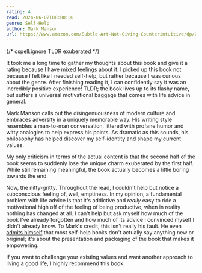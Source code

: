 ```yaml
---
rating: 4
read: 2024-06-02T08:00:00
genre: Self-Help
author: Mark Manson
url: https://www.amazon.com/Subtle-Art-Not-Giving-Counterintuitive/dp/0062457713
---
```

{/* cspell:ignore TLDR exuberated */}

It took me a long time to gather my thoughts about this book and give it a rating because I have mixed feelings about it. I picked up this book not because I felt like I needed self-help, but rather because I was curious about the genre. After finishing reading it, I can confidently say it was an incredibly positive experience! TLDR; the book lives up to its flashy name, but suffers a universal motivational baggage that comes with life advice in general.

Mark Manson calls out the disingenuousness of modern culture and embraces adversity in a uniquely memorable way. His writing style resembles a man-to-man conversation, littered with profane humor and witty analogies to help express his points. As dramatic as this sounds, his philosophy has helped discover my self-identity and shape my current values.

My only criticism in terms of the actual content is that the second half of the book seems to suddenly lose the unique charm exuberated by the first half. While still remaining meaningful, the book actually becomes a little boring towards the end.

Now, the nitty-gritty. Throughout the read, I couldn't help but notice a subconscious feeling of, well, emptiness. In my opinion, a fundamental problem with life advice is that it's addictive and *really* easy to ride a motivational high off of the feeling of being productive, when in reality nothing has changed at all. I can't help but ask myself how much of the book I've already forgotten and how much of its advice I convinced myself I didn't already know. To Mark's credit, this isn't really his fault. He even [admits himself](https://www.youtube.com/watch?v=hQB3viVFhPA) that most self-help books don't actually say anything new or original; it's about the presentation and packaging of the book that makes it empowering.

If you want to challenge your existing values and want another approach to living a good life, I highly recommend this book.
